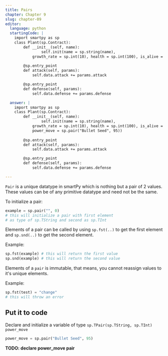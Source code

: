 ```yaml
---
title: Pairs
chapter: Chapter 9
slug: chapter-09
editor:
  language: python
  startingCode: |
    import smartpy as sp
    class Plant(sp.Contract):
        def __init__(self, name):
        		self.init(name = sp.string(name),
            growth_rate = sp.int(10), health = sp.int(100), is_alive = True)
   
        @sp.entry_point
        def attack(self, params):
            self.data.attack += params.attack

        @sp.entry_point
        def defense(self, params):
            self.data.defense += params.defense

  answer: |  
    import smartpy as sp
    class Plant(sp.Contract):
        def __init__(self, name):
        		self.init(name = sp.string(name),
            growth_rate = sp.int(10), health = sp.int(100), is_alive = True,
            power_move = sp.pair("Bullet Seed", 95))
   
        @sp.entry_point
        def attack(self, params):
            self.data.attack += params.attack

        @sp.entry_point
        def defense(self, params):
            self.data.defense += params.defense

---
```


`Pair` is a unique datatype in smartPy which is nothing but a pair of 2 values. These values can be of any primitive datatype and need not be the same.

To initialize a pair:
```python
example = sp.pair("", 0) 
# this will initialize a pair with first element
# as type of sp.TString and second as sp.TInt
```
Elements of a pair can be called by using `sp.fst(..)` to get the first element and `sp.snd(..)` to get the second element.

Example:

```python
sp.fst(example) # this will return the first value
sp.snd(example) # this will return the second value
```

Elements of a `pair` is immutable, that means, you cannot reassign values to it's unique elements.

Example:
```python
sp.fst(test) = "change"
# this will throw an error
```

## Put it to code
Declare and initialize a variable of type `sp.TPair(sp.TString, sp.TInt)` `power_move`

```python
power_move = sp.pair("Bullet Seed", 95)
```

**TODO: declare power_move pair**